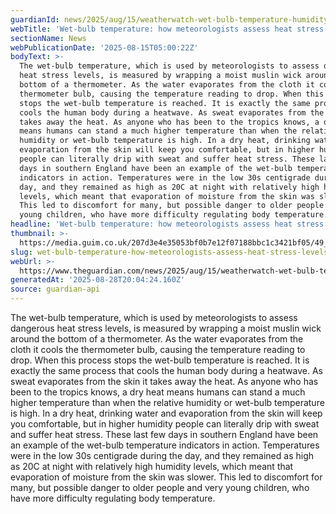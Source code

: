 ```yaml
---
guardianId: news/2025/aug/15/weatherwatch-wet-bulb-temperature-humidity
webTitle: 'Wet-bulb temperature: how meteorologists assess heat stress levels'
sectionName: News
webPublicationDate: '2025-08-15T05:00:22Z'
bodyText: >-
  The wet-bulb temperature, which is used by meteorologists to assess dangerous
  heat stress levels, is measured by wrapping a moist muslin wick around the
  bottom of a thermometer. As the water evaporates from the cloth it cools the
  thermometer bulb, causing the temperature reading to drop. When this process
  stops the wet-bulb temperature is reached. It is exactly the same process that
  cools the human body during a heatwave. As sweat evaporates from the skin it
  takes away the heat. As anyone who has been to the tropics knows, a dry heat
  means humans can stand a much higher temperature than when the relative
  humidity or wet-bulb temperature is high. In a dry heat, drinking water and
  evaporation from the skin will keep you comfortable, but in higher humidity
  people can literally drip with sweat and suffer heat stress. These last few
  days in southern England have been an example of the wet-bulb temperature
  indicators in action. Temperatures were in the low 30s centigrade during the
  day, and they remained as high as 20C at night with relatively high humidity
  levels, which meant that evaporation of moisture from the skin was slower.
  This led to discomfort for many, but possible danger to older people and very
  young children, who have more difficulty regulating body temperature.
headline: 'Wet-bulb temperature: how meteorologists assess heat stress levels'
thumbnail: >-
  https://media.guim.co.uk/207d3e4e35053bf0b7e12f07188bbc1c3421bf05/49_0_4330_3464/500.jpg
slug: wet-bulb-temperature-how-meteorologists-assess-heat-stress-levels
webUrl: >-
  https://www.theguardian.com/news/2025/aug/15/weatherwatch-wet-bulb-temperature-humidity
generatedAt: '2025-08-28T20:04:24.160Z'
source: guardian-api
---
```

The wet-bulb temperature, which is used by meteorologists to assess dangerous heat stress levels, is measured by wrapping a moist muslin wick around the bottom of a thermometer. As the water evaporates from the cloth it cools the thermometer bulb, causing the temperature reading to drop. When this process stops the wet-bulb temperature is reached. It is exactly the same process that cools the human body during a heatwave. As sweat evaporates from the skin it takes away the heat. As anyone who has been to the tropics knows, a dry heat means humans can stand a much higher temperature than when the relative humidity or wet-bulb temperature is high. In a dry heat, drinking water and evaporation from the skin will keep you comfortable, but in higher humidity people can literally drip with sweat and suffer heat stress. These last few days in southern England have been an example of the wet-bulb temperature indicators in action. Temperatures were in the low 30s centigrade during the day, and they remained as high as 20C at night with relatively high humidity levels, which meant that evaporation of moisture from the skin was slower. This led to discomfort for many, but possible danger to older people and very young children, who have more difficulty regulating body temperature.
